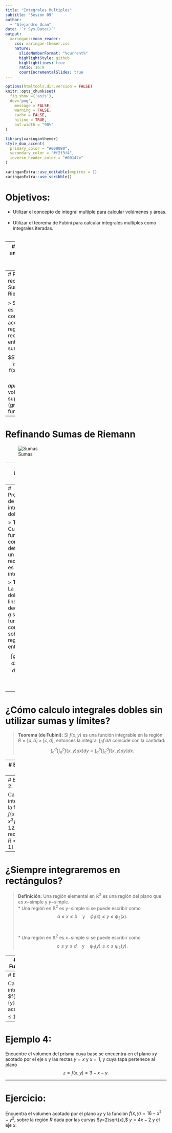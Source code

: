 ---
title: "Integrales Multiples"
subtitle: "Sesión 09"
author: 
  - "Alejandro Ucan"
date: '`r Sys.Date()`'
output:
  xaringan::moon_reader:
    css: xaringan-themer.css
    nature:
      slideNumberFormat: "%current%"
      highlightStyle: github
      highlightLines: true
      ratio: 16:9
      countIncrementalSlides: true
---

```{r setup, include=FALSE}
options(htmltools.dir.version = FALSE)
knitr::opts_chunk$set(
  fig.show =('asis'),
  dev='png',
	message = FALSE,
	warning = FALSE,
	cache = FALSE,
	hiline = TRUE,
	out.width = "90%"
)
```

```{r xaringan-themer, include=FALSE, warning=FALSE}
library(xaringanthemer)
style_duo_accent(
  primary_color = "#000080",
  secondary_color = "#f2f3f4",
  inverse_header_color = "#00147e"
)
```

```{r xaringan-editable, echo=FALSE}
xaringanExtra::use_editable(expires = 1)
xaringanExtra::use_scribble()
```
# Objetivos:

 * Utilizar el concepto de integral multiple para calcular volúmenes y áreas. <br/><br/>
 * Utilizar el teorema de Fubini para calcular integrales multiples como integrales iteradas. <br/><br/>

---
# Partición de un rectángulo y Sumas de Riemann.

Supongamos que tenemos una _región_ rectangular $R$ en $\mathbb{R}^2,$ acotada por $a\leq x\leq b$ y $c\leq y\leq d.$ Una __partición__ es una _malla_ formada por los pares de puntos $(x_i,y_j)$ tales que $$x_{i+1}-x_i=\frac{b-a}{n}\quad\mbox{y}\quad y_{j+1}-y_j=\frac{c-d}{m}.$$


---
# Partición de un rectángulo y Sumas de Riemann.

> Si $f:\mathbb{R}^2\to \mathbb{R}$ es una función continua y acotada en la región rectangular $R,$ entonces la suma $$\sum_{i=1}^{n} \sum_{j=1}^m f(x_i,y_j) \Delta x \Delta y$$ _aproxima_ el volumen bajo la superficie (gráfica de la función).

---
# Refinando Sumas de Riemann

![Sumas](refriemannsums.png)

---
# La integral doble

> Mientras más refinamos nuestra partición, nuestra aproximación del volumen mejora. Por lo que _en el límite_ de refinamientos obtenemos el volumen. <br/><br/>
La _integral doble_ se conoce de $f(x,y)$ en la región $R$ se denota como $\int_{R}f\, dA,$ y define como el límite: $${\int\!\int}_R f(x,y)dA =\lim_{(n,m)\to (0,0)} \sum_{i=1}^{n} \sum_{j=1}^m f(x_i,y_j) \Delta x \Delta y.$$


---
# Propiedades de la integral doble

> __Teorema:__ Cualquier función continua definida en un rectángulo es integrable. <br/>

> __Teorema:__ La integral doble es lineal, es decir, si $f$ y $g$ son funciones continuas sobre una región $R,$ entonces: $$\int_R (kf+lg)\,dA=k\int_R f\,dA+l\int_R g\,dA.$$ <br/>


---
# ¿Cómo calculo integrales dobles sin utilizar sumas y límites?

> __Teorema (de Fubini):__ Si $f(x,y)$ es una función integrable en la región $R=[a,b]\times[c,d],$ entonces la integral $\int_R f\,dA$ coincide con la cantidad: $$\int_c^d \left[ \int_a^b f(x,y)dx \right]dy=\int_a^b \left[ \int_c^d f(x,y)dy \right]dx.$$

---
# Ejemplo 1:

Calcula la integral de la función $f(x,y)=x^2+yx$ en el rectángulo $R=[0,1]\times[0,1].$


---
# Ejemplo 2: 

Calcula la integral de la función $f(x,y)=x^3y-12xy$ en el rectángulo $R=[-2,1]\times[0,1].$


---
# ¿Siempre integraremos en rectángulos?

> __Definición:__ Una región elemental en $\mathbb{R}^2$ es una región del plano que es $x-$simple y $y-$simple. <br/>
  * Una región en $\mathbb{R}^2$ es $y-$simple si se puede escribir como $$a\leq x\leq b \quad \mbox{y} \quad \phi_1(x)\leq y \leq \phi_2(x).$$ <br/><br/>
  * Una región en $\mathbb{R}^2$ es $x-$simple si se puede escribir como $$c \leq y \leq d \quad \mbox{y} \quad \psi_1(y)\leq x\leq \psi_2(y).$$

---
# El Teorema de Fubini más general.

Podemos usar propiedades de integrales de una variable, y finalmente nuestra integral doble se expresa de la manera:

> __Teorema:__ Si $D$ es una región simple y $f$ es integrable en $D,$ entonces $$\int_D f\,dA = \int_a^b \int_{\phi_1(x)}^{\phi_2(x)} f(x,y)dydx.$$

---
# Ejemplo 3:

Calcule el valor de la integral de $f(x,y)=\sqrt{\frac{x}{y}}$ en la región $R$ acotada entre $0\leq x \leq 1$ y $x^2\leq y \leq x.$


---
# Ejemplo 4: 

Encuentre el volumen del prisma cuya base se encuentra en el plano $xy$ acotado por el eje $x$ y las rectas $y=x$ y $x=1,$ y cuya tapa pertenece al plano $$z=f(x,y)=3-x-y.$$

---
# Ejercicio:

Encuentra el volumen acotado por el plano $xy$ y la función $f(x,y)=16-x^2-y^2,$ sobre la región $R$ dada por las curvas $y=2\sqrt{x},$ $y=4x-2$ y el eje $x.$